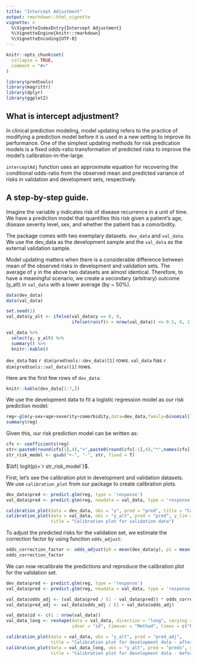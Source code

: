 ```yaml
---
title: "Intercept Adjustment"
output: rmarkdown::html_vignette
vignette: >
  %\VignetteIndexEntry{Intercept Adjustment}
  %\VignetteEngine{knitr::rmarkdown}
  %\VignetteEncoding{UTF-8}
---
```


```r

knitr::opts_chunk$set(
  collapse = TRUE,
  comment = "#>"
)

```

```r

library(predtools)
library(magrittr)
library(dplyr)
library(ggplot2)

```

## What is intercept adjustment?

In clinical prediction modeling, model updating refers to the practice of modifying a prediction model before it is used in a new setting to improve its performance. One of the simplest updating methods for risk predication models is a fixed odds-ratio transformation of predicted risks to improve the model’s calibration-in-the-large.


`interceptAdj` function uses an approximate equation for recovering the conditional odds-ratio from the observed mean and predicted variance of risks in validation and development sets, respectively.


## A step-by-step guide.
Imagine the variable y indicates risk of disease recurrence in a unit of time. We have a prediction model that quantifies this risk given a patient's age, disease severity level, sex, and whether the patient has a comorbidity. 

The package comes with two exemplary datasets. `dev_data` and `val_data`. We use the dev_data as the development sample and the `val_data` as the external validation sample.

Model updating matters when there is a considerable difference between mean of the observed risks in development and validation sets. The average of y in the above two datasets are almost identical. Therefore, to have a meaningful scenario, we create a secondary (arbitrary) outcome (y_alt) in `val_data` with a lower average (by ~ 50%).

```R

data(dev_data)
data(val_data)

```

```R
set.seed(1)
val_data$y_alt <- ifelse(val_data$y == 0, 0,
                         ifelse(runif(n = nrow(val_data)) <= 0.5, 0, 1))

val_data %>%
  select(y, y_alt) %>%
  summary() %>%
  knitr::kable()

```

`dev_data` has `r dim(predtools::dev_data)[1]` rows. `val_data` has `r dim(predtools::val_data)[1]` rows. 

Here are the first few rows of `dev_data`:

```R

knitr::kable(dev_data[1:7,])

```


We use the development data to fit a logistic regression model as our risk prediction model:


```R

reg<-glm(y~sex+age+severity+comorbidity,data=dev_data,family=binomial(link="logit"))
summary(reg)

```

Given this, our risk prediction model can be written as:

```R

cfs <- coefficients(reg)
str<-paste0(round(cfs[1],4),"+",paste0(round(cfs[-1],4),"*",names(cfs[-1]),collapse="+"))
str_risk_model <- gsub("+-", "-", str, fixed = T)

```

$\bf{ logit(p)=`r str_risk_model`}$.


First, let's see the calibration plot in development and validation datasets. We use `calibration_plot` from our package to create calibration plots.
```R

dev_data$pred <- predict.glm(reg, type = 'response')
val_data$pred <- predict.glm(reg, newdata = val_data, type = 'response')

calibration_plot(data = dev_data, obs = "y", pred = "pred", title = "Calibration plot for development data")
calibration_plot(data = val_data, obs = "y_alt", pred = "pred", y_lim = c(0, 0.6),
                 title = "Calibration plot for validation data")

```


To adjust the predicted risks for the validation set, we estimate the correction factor by using function `odds_adjust`:
```R

odds_correction_factor <- odds_adjust(p0 = mean(dev_data$y), p1 = mean(val_data$y_alt), v = var(dev_data$pred))
odds_correction_factor

```

We can now recalibrate the predictions and reproduce the calibration plot for the validation set.
```R

dev_data$pred <- predict.glm(reg, type = 'response')
val_data$pred <- predict.glm(reg, newdata = val_data, type = 'response')

val_data$odds_adj <- (val_data$pred / (1 - val_data$pred)) * odds_correction_factor
val_data$pred_adj <- val_data$odds_adj / (1 + val_data$odds_adj)

val_data$id <- c(1 : nrow(val_data))
val_data_long <- reshape(data = val_data, direction = "long", varying = c("pred", "pred_adj"), v.name = "preds",
                         idvar = "id", timevar = "Method", times = c("Primitive", "Adjusted"))

calibration_plot(data = val_data, obs = "y_alt", pred = "pred_adj",
                 title = "Calibration plot for development data - after recalibration")
calibration_plot(data = val_data_long, obs = "y_alt", pred = "preds", group = "Method",
                 title = "Calibration plot for development data - before and after recalibration")
```

